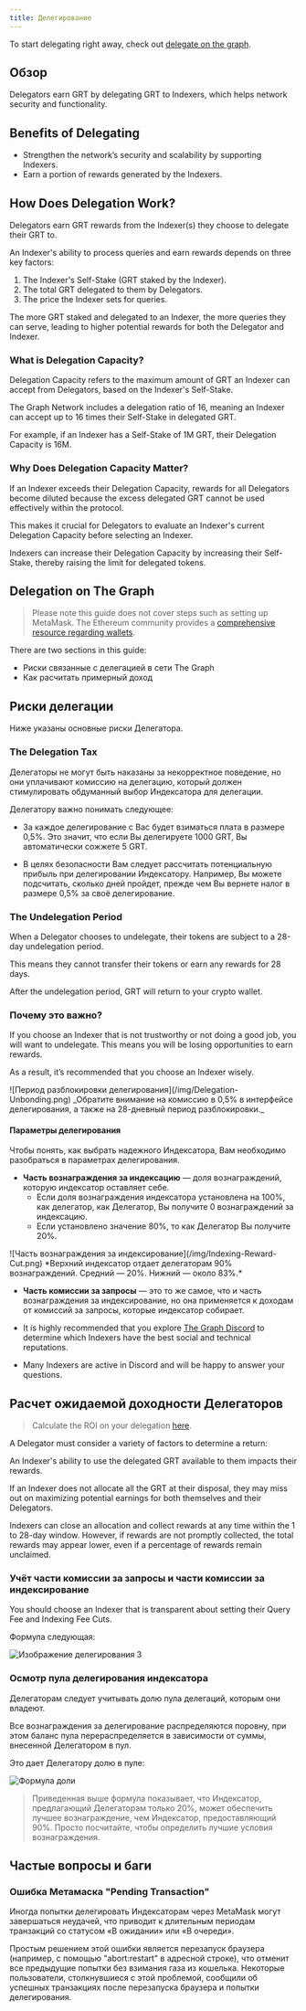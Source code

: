 ```yaml
---
title: Делегирование
---
```


To start delegating right away, check out [delegate on the graph](https://thegraph.com/explorer/delegate?chain=arbitrum-one).

## Обзор

Delegators earn GRT by delegating GRT to Indexers, which helps network security and functionality.

<VideoEmbed youtube="VACg8bitnVc" />

## Benefits of Delegating

- Strengthen the network’s security and scalability by supporting Indexers.
- Earn a portion of rewards generated by the Indexers.

## How Does Delegation Work?

Delegators earn GRT rewards from the Indexer(s) they choose to delegate their GRT to.

An Indexer's ability to process queries and earn rewards depends on three key factors:

1. The Indexer's Self-Stake (GRT staked by the Indexer).
2. The total GRT delegated to them by Delegators.
3. The price the Indexer sets for queries.

The more GRT staked and delegated to an Indexer, the more queries they can serve, leading to higher potential rewards for both the Delegator and Indexer.

### What is Delegation Capacity?

Delegation Capacity refers to the maximum amount of GRT an Indexer can accept from Delegators, based on the Indexer's Self-Stake.

The Graph Network includes a delegation ratio of 16, meaning an Indexer can accept up to 16 times their Self-Stake in delegated GRT.

For example, if an Indexer has a Self-Stake of 1M GRT, their Delegation Capacity is 16M.

### Why Does Delegation Capacity Matter?

If an Indexer exceeds their Delegation Capacity, rewards for all Delegators become diluted because the excess delegated GRT cannot be used effectively within the protocol.

This makes it crucial for Delegators to evaluate an Indexer's current Delegation Capacity before selecting an Indexer.

Indexers can increase their Delegation Capacity by increasing their Self-Stake, thereby raising the limit for delegated tokens.

## Delegation on The Graph

<VideoEmbed youtube="HVyIrMcNu7I" />

> Please note this guide does not cover steps such as setting up MetaMask. The Ethereum community provides a [comprehensive resource regarding wallets](https://ethereum.org/en/wallets/).

There are two sections in this guide:

- Риски связанные с делегацией в сети The Graph
- Как расчитать примерный доход

## Риски делегации

Ниже указаны основные риски Делегатора.

### The Delegation Tax

Делегаторы не могут быть наказаны за некорректное поведение, но они уплачивают комиссию на делегацию, который должен стимулировать обдуманный выбор Индексатора для делегации.

Делегатору важно понимать следующее:

- За каждое делегирование с Вас будет взиматься плата в размере 0,5%. Это значит, что если Вы делегируете 1000 GRT, Вы автоматически сожжете 5 GRT.

- В целях безопасности Вам следует рассчитать потенциальную прибыль при делегировании Индексатору. Например, Вы можете подсчитать, сколько дней пройдет, прежде чем Вы вернете налог в размере 0,5% за своё делегирование.

### The Undelegation Period

When a Delegator chooses to undelegate, their tokens are subject to a 28-day undelegation period.

This means they cannot transfer their tokens or earn any rewards for 28 days.

After the undelegation period, GRT will return to your crypto wallet.

### Почему это важно?

If you choose an Indexer that is not trustworthy or not doing a good job, you will want to undelegate. This means you will be losing opportunities to earn rewards.

As a result, it’s recommended that you choose an Indexer wisely.

<div sx={{ mx: 'auto', maxWidth: '400px' }}>
  ![Период разблокировки делегирования](/img/Delegation-Unbonding.png) _Обратите внимание на комиссию в 0,5% в интерфейсе делегирования, а также на 28-дневный период разблокировки._
</div>

#### Параметры делегирования

Чтобы понять, как выбрать надежного Индексатора, Вам необходимо разобраться в параметрах делегирования.

- **Часть вознаграждения за индексацию** — доля вознаграждений, которую индексатор оставляет себе.
  - Если доля вознаграждения индексатора установлена на 100%, как делегатор, как Делегатор, Вы получите 0 вознаграждений за индексацию.
  - Если установлено значение 80%, то как Делегатор Вы получите 20%.

<div sx={{ mx: 'auto', maxWidth: '700px' }}>
  ![Часть вознаграждения за индексирование](/img/Indexing-Reward-Cut.png) *Верхний индексатор отдает делегаторам 90% вознаграждений. Средний — 20%. Нижний — около 83%.*
</div>

- **Часть комиссии за запросы** — это то же самое, что и часть вознаграждения за индексирование, но она применяется к доходам от комиссий за запросы, которые индексатор собирает.

- It is highly recommended that you explore [The Graph Discord](https://discord.gg/graphprotocol) to determine which Indexers have the best social and technical reputations.

- Many Indexers are active in Discord and will be happy to answer your questions.

## Расчет ожидаемой доходности Делегаторов

> Calculate the ROI on your delegation [here](https://thegraph.com/explorer/delegate?chain=arbitrum-one).

A Delegator must consider a variety of factors to determine a return:

An Indexer's ability to use the delegated GRT available to them impacts their rewards.

If an Indexer does not allocate all the GRT at their disposal, they may miss out on maximizing potential earnings for both themselves and their Delegators.

Indexers can close an allocation and collect rewards at any time within the 1 to 28-day window. However, if rewards are not promptly collected, the total rewards may appear lower, even if a percentage of rewards remain unclaimed.

### Учёт части комиссии за запросы и части комиссии за индексирование

You should choose an Indexer that is transparent about setting their Query Fee and Indexing Fee Cuts.

Формула следующая:

![Изображение делегирования 3](/img/Delegation-Reward-Formula.png)

### Осмотр пула делегирования индексатора

<VideoEmbed youtube="G0HyUZ0m_Q8" />

Делегаторам следует учитывать долю пула делегаций, которым они владеют.

Все вознаграждения за делегирование распределяются поровну, при этом баланс пула перераспределяется в зависимости от суммы, внесенной Делегатором в пул.

Это дает Делегатору долю в пуле:

![Формула доли](/img/Share-Forumla.png)

> Приведенная выше формула показывает, что Индексатор, предлагающий Делегаторам только 20%, может обеспечить лучшее вознаграждение, чем Индексатор, предоставляющий 90%. Просто посчитайте, чтобы определить лучшие условия вознаграждения.

## Частые вопросы и баги

### Ошибка Метамаска "Pending Transaction"

Иногда попытки делегировать Индексаторам через MetaMask могут завершаться неудачей, что приводит к длительным периодам транзакций со статусом «В ожидании» или «В очереди».

Простым решением этой ошибки является перезапуск браузера (например, с помощью "abort:restart" в адресной строке), что отменит все предыдущие попытки без взимания газа из кошелька. Некоторые пользователи, столкнувшиеся с этой проблемой, сообщили об успешных транзакциях после перезапуска браузера и попытки делегирования.
